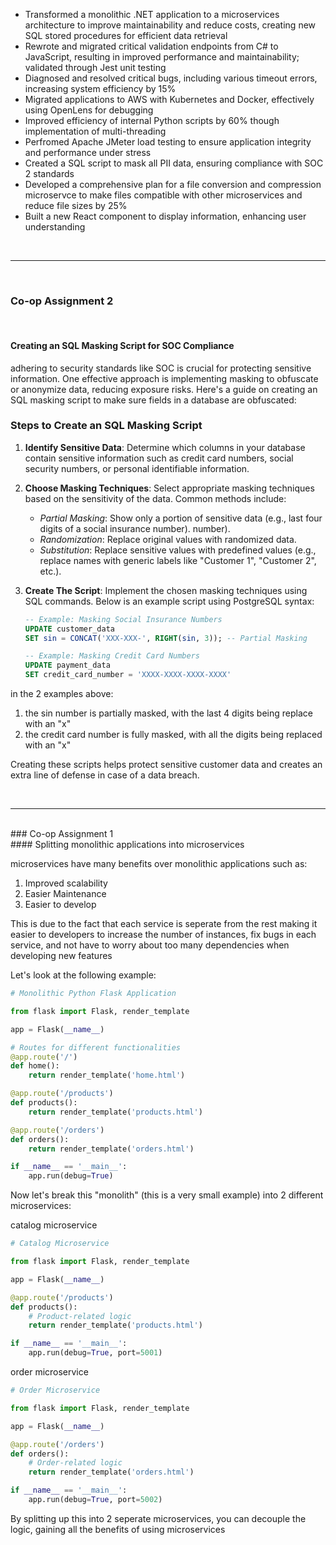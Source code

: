 - Transformed a monolithic .NET application to a microservices architecture to improve maintainability and reduce costs, creating new SQL stored procedures for efficient data retrieval
- Rewrote and migrated critical validation endpoints from C# to JavaScript, resulting in improved performance and maintainability; validated through Jest unit testing
- Diagnosed and resolved critical bugs, including various timeout errors, increasing system efficiency by 15%
- Migrated applications to AWS with Kubernetes and Docker, effectively using OpenLens for debugging
- Improved efficiency of internal Python scripts by 60% though implementation of multi-threading
- Perfromed Apache JMeter load testing to ensure application integrity and performance under stress
- Created a SQL script to mask all PII data, ensuring compliance with SOC 2 standards
- Developed a comprehensive plan for a file conversion and compression microservce to make files compatible with other
microservices and reduce file sizes by 25%
- Built a new React component to display information, enhancing user understanding

<br />
<hr />
<br />

### Co-op Assignment 2

<br />

#### Creating an SQL Masking Script for SOC Compliance

adhering to security standards like SOC is crucial for protecting sensitive information. One effective approach is implementing masking to obfuscate or anonymize data, reducing exposure risks. Here's a guide on creating an SQL masking script to make sure fields in a database are obfuscated:

### Steps to Create an SQL Masking Script

1. **Identify Sensitive Data**: Determine which columns in your database contain sensitive information such as credit card numbers, social security numbers, or personal identifiable information.

2. **Choose Masking Techniques**: Select appropriate masking techniques based on the sensitivity of the data. Common methods include:

   - _Partial Masking_: Show only a portion of sensitive data (e.g., last four digits of a social insurance number).
     number).
   - _Randomization_: Replace original values with randomized data.
   - _Substitution_: Replace sensitive values with predefined values (e.g., replace names with generic labels like "Customer 1", "Customer 2", etc.).

3. **Create The Script**: Implement the chosen masking techniques using SQL commands. Below is an example script using PostgreSQL syntax:

   ```sql
   -- Example: Masking Social Insurance Numbers
   UPDATE customer_data
   SET sin = CONCAT('XXX-XXX-', RIGHT(sin, 3)); -- Partial Masking

   -- Example: Masking Credit Card Numbers
   UPDATE payment_data
   SET credit_card_number = 'XXXX-XXXX-XXXX-XXXX'
   ```

in the 2 examples above:

1. the sin number is partially masked, with the last 4 digits being replace with an "x"
2. the credit card number is fully masked, with all the digits being replaced with an "x"

Creating these scripts helps protect sensitive customer data and creates an extra line of defense in case of a data breach.

<br />
<hr />
<br />
### Co-op Assignment 1

<br />
#### Splitting monolithic applications into microservices

microservices have many benefits over monolithic applications such as:

1. Improved scalability
2. Easier Maintenance
3. Easier to develop

This is due to the fact that each service is seperate from the rest making it easier to developers to increase the number of instances, fix bugs in each service, and not have to worry about too many dependencies when developing new features

Let's look at the following example:

```Python
# Monolithic Python Flask Application

from flask import Flask, render_template

app = Flask(__name__)

# Routes for different functionalities
@app.route('/')
def home():
    return render_template('home.html')

@app.route('/products')
def products():
    return render_template('products.html')

@app.route('/orders')
def orders():
    return render_template('orders.html')

if __name__ == '__main__':
    app.run(debug=True)
```

Now let's break this "monolith" (this is a very small example) into 2 different microservices:

catalog microservice

```Python
# Catalog Microservice

from flask import Flask, render_template

app = Flask(__name__)

@app.route('/products')
def products():
    # Product-related logic
    return render_template('products.html')

if __name__ == '__main__':
    app.run(debug=True, port=5001)
```

order microservice

```Python
# Order Microservice

from flask import Flask, render_template

app = Flask(__name__)

@app.route('/orders')
def orders():
    # Order-related logic
    return render_template('orders.html')

if __name__ == '__main__':
    app.run(debug=True, port=5002)
```

By splitting up this into 2 seperate microservices, you can decouple the logic, gaining all the benefits of using microservices
